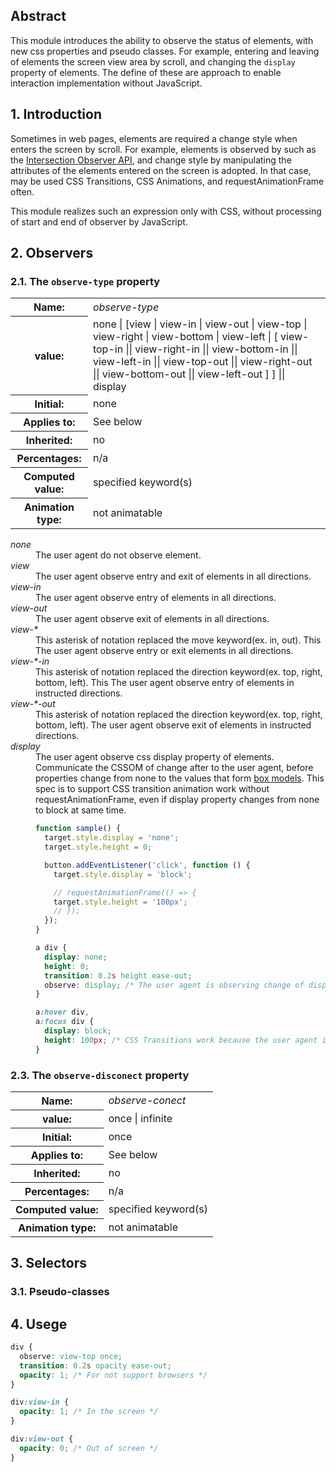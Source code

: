 
## Abstract

This module introduces the ability to observe the status of elements, with new css properties and pseudo classes. For example, entering and leaving of elements the screen view area by scroll, and changing the `display` property of elements. The define of these are approach to enable interaction implementation without JavaScript.

<Toc />

## 1. Introduction

Sometimes in web pages, elements are required a change style when enters the screen by scroll. For example, elements is observed by such as the [Intersection Observer API](https://w3c.github.io/IntersectionObserver/), and change style by manipulating the attributes of the elements entered on the screen is adopted. In that case, may be used CSS Transitions, CSS Animations, and requestAnimationFrame often.

This module realizes such an expression only with CSS, without processing of start and end of observer by JavaScript.

## 2. Observers

### 2.1. The `observe-type` property

<div class="propdef">
<table>
<tbody>
<tr>
<th>Name:</th>
<td><dfn>observe-type</dfn></td>
</tr>

<tr>
  <th>value:</th>
  <td>
    none | [view | view-in | view-out | view-top | view-right | view-bottom | view-left | [ view-top-in || view-right-in
    || view-bottom-in || view-left-in || view-top-out || view-right-out || view-bottom-out || view-left-out ] ] ||
    display
  </td>
</tr>

<tr>
  <th>Initial:</th>
  <td>none</td>
</tr>

<tr>
  <th>Applies to:</th>
  <td>See below</td>
</tr>

<tr>
  <th>Inherited:</th>
  <td>no</td>
</tr>

<tr>
  <th>Percentages:</th>
  <td>n/a</td>
</tr>

<tr>
  <th>Computed value:</th>
  <td>specified keyword(s)</td>
</tr>

<tr>
<th>Animation type:</th>
<td>not animatable</td>
</tr>
</tbody>
</table>
</div>

<dl>
<dt><dfn>none</dfn></dt>
<dd>The user agent do not observe element.</dd>

<dt>
  <dfn>view</dfn>
</dt>
<dd>The user agent observe entry and exit of elements in all directions.</dd>

<dt>
  <dfn>view-in</dfn>
</dt>
<dd>The user agent observe entry of elements in all directions.</dd>

<dt>
  <dfn>view-out</dfn>
</dt>
<dd>The user agent observe exit of elements in all directions.</dd>

<dt>
  <dfn>view-*</dfn>
</dt>
<dd>
  This asterisk of notation replaced the move keyword(ex. in, out). This The user agent observe entry or exit elements
  in all directions.
</dd>

<dt>
  <dfn>view-*-in</dfn>
</dt>
<dd>
  This asterisk of notation replaced the direction keyword(ex. top, right, bottom, left). This The user agent observe
  entry of elements in instructed directions.
</dd>

<dt>
  <dfn>view-*-out</dfn>
</dt>
<dd>
  This asterisk of notation replaced the direction keyword(ex. top, right, bottom, left). The user agent observe exit of
  elements in instructed directions.
</dd>

<dt><dfn>display</dfn></dt>
<dd>The user agent observe css display property of elements. Communicate the CSSOM of change after  ​​to the user agent, before properties change from none to the values ​​that form <a href="https://www.w3.org/TR/CSS22/box.html">box models</a>. This spec is to support CSS transition animation work without requestAnimationFrame, even if display property changes from none to block at same time.</dd>
<dd class="example">

```javascript
function sample() {
  target.style.display = 'none';
  target.style.height = 0;

  button.addEventListener('click', function () {
    target.style.display = 'block';

    // requestAnimationFrame(() => {
    target.style.height = '100px';
    // });
  });
}
```

</dd>
<dd class="example">

```css
a div {
  display: none;
  height: 0;
  transition: 0.2s height ease-out;
  observe: display; /* The user agent is observing change of display property. */
}

a:hover div,
a:focus div {
  display: block;
  height: 100px; /* CSS Transitions work because the user agent is known that height of this element is 0. */
}
```

</dd>
</dl>

### 2.3. The `observe-disconect` property

<div class="propdef">
<table>
<tbody>
<tr>
<th>Name:</th>
<td><dfn>observe-conect</dfn></td>
</tr>

<tr>
  <th>value:</th>
  <td>once | infinite</td>
</tr>

<tr>
  <th>Initial:</th>
  <td>once</td>
</tr>

<tr>
  <th>Applies to:</th>
  <td>See below</td>
</tr>

<tr>
  <th>Inherited:</th>
  <td>no</td>
</tr>

<tr>
  <th>Percentages:</th>
  <td>n/a</td>
</tr>

<tr>
  <th>Computed value:</th>
  <td>specified keyword(s)</td>
</tr>

<tr>
<th>Animation type:</th>
<td>not animatable</td>
</tr>
</tbody>
</table>
</div>

## 3. Selectors

### 3.1. Pseudo-classes

## 4. Usege

<div class="example">

```css
div {
  observe: view-top once;
  transition: 0.2s opacity ease-out;
  opacity: 1; /* For not support browsers */
}

div:view-in {
  opacity: 1; /* In the screen */
}

div:view-out {
  opacity: 0; /* Out of screen */
}
```

</div>
